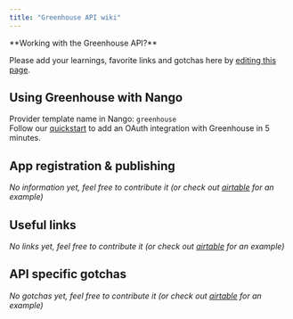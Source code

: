 ```yaml
---
title: "Greenhouse API wiki"
---
```


<Info>
**Working with the Greenhouse API?**

Please add your learnings, favorite links and gotchas here by
[editing this page](https://github.com/nangohq/nango/tree/master/docs/docs/providers/greenhouse.md).

</Info>

## Using Greenhouse with Nango[](#using-greenhouse-with-nango "Direct link to Using Greenhouse with Nango")

Provider template name in Nango: `greenhouse`  
Follow our [quickstart](/quickstart) to add an OAuth integration with Greenhouse
in 5 minutes.

## App registration & publishing[](#app-registration--publishing "Direct link to App registration & publishing")

_No information yet, feel free to contribute it (or check out
[airtable](/providers/airtable) for an example)_

## Useful links[](#useful-links "Direct link to Useful links")

_No links yet, feel free to contribute it (or check out
[airtable](/providers/airtable) for an example)_

## API specific gotchas[](#api-specific-gotchas "Direct link to API specific gotchas")

_No gotchas yet, feel free to contribute it (or check out
[airtable](/providers/airtable) for an example)_

